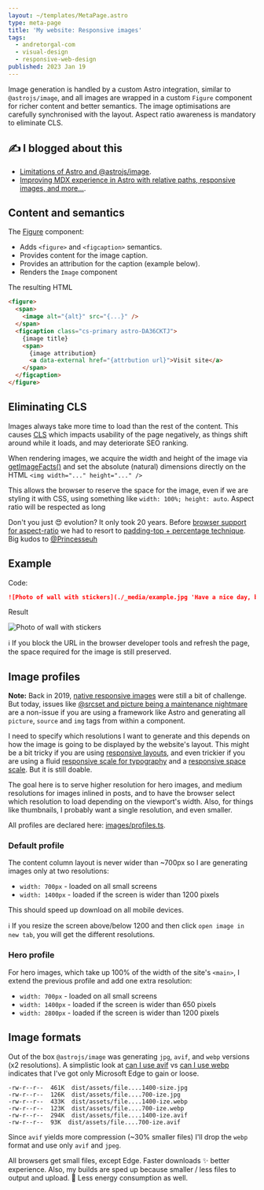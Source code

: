 ```yaml
---
layout: ~/templates/MetaPage.astro
type: meta-page
title: 'My website: Responsive images'
tags:
  - andretorgal-com
  - visual-design
  - responsive-web-design
published: 2023 Jan 19
---
```


<Abstract>

Image generation is handled by a custom Astro integration, similar to `@astrojs/image`, and all images are wrapped in a custom `Figure` component for richer content and better semantics. The image optimisations are carefully synchronised with the layout. Aspect ratio awareness is mandatory to eliminate CLS.

</Abstract>

<Note type="blog">

## :writing_hand: I blogged about this

- [Limitations of Astro and @astrojs/image](/posts/2023-01/mdx-authoring-experience-in-astro-shortcomings-and-astro-m2dx).
- [Improving MDX experience in Astro with relative paths, responsive images, and more...](/posts/2023-01/improving-mdx-experience-in-astro-with-relative-paths-responsive-images-and-more).

</Note>

## Content and semantics

The [Figure](https://github.com/andrezero/andretorgal-site/blob/main/src/components/mdx/Figure.astro) component:

- Adds `<figure>` and `<figcaption>` semantics.
- Provides content for the image caption.
- Provides an attribution for the caption (example below).
- Renders the `Image` component

The resulting HTML

```html
<figure>
  <span>
    <image alt="{alt}" src="{...}" />
  </span>
  <figcaption class="cs-primary astro-DA36CKTJ">
    {image title}
    <span>
      {image attributiom}
      <a data-external href="{attrbution url}">Visit site</a>
    </span>
  </figcaption>
</figure>
```

## Eliminating CLS

Images always take more time to load than the rest of the content. This causes [CLS](https://web.dev/cls/) which impacts usability of the page negatively, as things shift around while it loads, and may deteriorate SEO ranking.

When rendering images, we acquire the width and height of the image via [getImageFacts()](https://github.com/andrezero/andretorgal-site/blob/main/src/integration/images/utils/getImageFacts.ts) and set the absolute (natural) dimensions directly on the HTML `<img width="..." height="..." />`

This allows the browser to reserve the space for the image, even if we are styling it with CSS, using something like `width: 100%; height: auto`. Aspect ratio will be respected as long

Don't you just :heart_eyes: evolution? It only took 20 years. Before [browser support for aspect-ratio](https://caniuse.com/mdn-css_properties_aspect-ratio) we had to resort to [padding-top + percentage technique](https://css-tricks.com/aspect-ratio-boxes/). Big kudos to [@Princesseuh](https://github.com/withastro/roadmap/discussions/468#discussioncomment-4870075)

## Example

Code:

```md
![Photo of wall with stickers](./_media/example.jpg 'Have a nice day, beautiful decay! // Photo by Ann H https://www.pexels.com/@ann-h-45017/')
```

Result

![Photo of wall with stickers](./_media/example.jpg 'Have a nice day, beautiful decay! // Photo by Ann H https://www.pexels.com/@ann-h-45017/')

:information_source: If you block the URL in the browser developer tools and refresh the page, the space required for the image is still preserved.

## Image profiles

**Note:** Back in 2019, [native responsive images](https://ericportis.com/posts/2014/srcset-sizes/#part-2) were still a bit of challenge. But today, issues like [@srcset and picture being a maintenance nightmare](https://cloudfour.com/thinks/the-real-conflict-behind-picture-and-srcset/#%40srcset-and-%26lt%3Bpicture%26gt%3B-maintenance-nightmare) are a non-issue if you are using a framework like Astro and generating all `picture`, `source` and `img` tags from within a component.

I need to specify which resolutions I want to generate and this depends on how the image is going to be displayed by the website's layout. This might be a bit tricky if you are using [responsive layouts](/meta/docs/layout), and even trickier if you are using a fluid [responsive scale for typography](/meta/docs/typography) and a [responsive space scale](/meta/docs/styling). But it is still doable.

The goal here is to serve higher resolution for hero images, and medium resolutions for images inlined in posts, and to have the browser select which resolution to load depending on the viewport's width. Also, for things like thumbnails, I probably want a single resolution, and even smaller.

All profiles are declared here: [images/profiles.ts](https://github.com/andrezero/andretorgal-site/blob/main/src/integration/images/profiles.ts).

### Default profile

The content column layout is never wider than ~700px so I are generating images only at two resolutions:

- `width: 700px` - loaded on all small screens
- `width: 1400px` - loaded if the screen is wider than 1200 pixels

This should speed up download on all mobile devices.

:information_source: If you resize the screen above/below 1200 and then click `open image in new tab`, you will get the different resolutions.

### Hero profile

For hero images, which take up 100% of the width of the site's `<main>`, I extend the previous profile and add one extra resolution:

- `width: 700px` - loaded on all small screens
- `width: 1400px` - loaded if the screen is wider than 650 pixels
- `width: 2800px` - loaded if the screen is wider than 1200 pixels

## Image formats

Out of the box `@astrojs/image` was generating `jpg`, `avif`, and `webp` versions (x2 resolutions). A simplistic look at [can I use avif](https://caniuse.com/?search=avif) vs [can I use webp](<[avif](https://caniuse.com/?search=webp)>) indicates that I've got only Microsoft Edge to gain or loose.

```
-rw-r--r--  461K  dist/assets/file....1400-size.jpg
-rw-r--r--  126K  dist/assets/file....700-ize.jpg
-rw-r--r--  433K  dist/assets/file....1400-ize.webp
-rw-r--r--  123K  dist/assets/file....700-ize.webp
-rw-r--r--  294K  dist/assets/file....1400-ize.avif
-rw-r--r--  93K  dist/assets/file....700-ize.avif
```

Since `avif` yields more compression (~30% smaller files) I'll drop the `webp` format and use only `avif` and `jpeg`.

All browsers get small files, except Edge. Faster downloads :sparkles: better experience. Also, my builds are sped up because smaller / less files to output and upload. :evergreen_tree: Less energy consumption as well.
